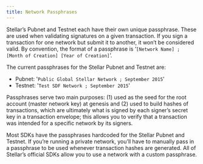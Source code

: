 ```yaml
---
title: Network Passphrases
---
```


Stellar’s Pubnet and Testnet each have their own unique passphrase. These are used when validating signatures on a given transaction. If you sign a transaction for one network but submit it to another, it won’t be considered valid. By convention, the format of a passphrase is ‘`[Network Name] ; [Month of Creation] [Year of Creation]`’.

The current passphrases for the Stellar Pubnet and Testnet are:

- Pubnet: '`Public Global Stellar Network ; September 2015`'
- Testnet: '`Test SDF Network ; September 2015`'

Passphrases serve two main purposes: (1) used as the seed for the root account (master network key) at genesis and (2) used to build hashes of transactions, which are ultimately what is signed by each signer’s secret key in a transaction envelope; this allows you to verify that a transaction was intended for a specific network by its signers.

Most SDKs have the passphrases hardcoded for the Stellar Pubnet and Testnet. If you’re running a private network, you’ll have to manually pass in a passphrase to be used whenever transaction hashes are generated. All of Stellar’s official SDKs allow you to use a network with a custom passphrase.
